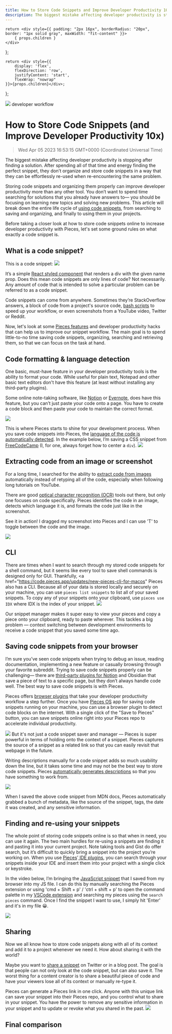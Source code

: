 ```yaml
---
title: How to Store Code Snippets and Improve Developer Productivity 10x
description: The biggest mistake affecting developer productivity is stopping after finding a solution. After spending all of that time and energy finding the perfect snippet, they don’t organize and store code snippets in a way that they can be effortlessly re-used when re-encountering the same problem.
---
```


<link rel="canonical" href="https://code.pieces.app/blog/how-to-store-code-snippets-and-10x-your-developer-productivity" />

    return <div style={{ padding: "2px 16px", borderRadius: "20px", border: "1px solid gray", maxWidth: "fit-content" }}>
        { props.children }
    </div>
};

    return <div style={{
        display: 'flex',
        flexDirection: 'row',
        justifyContent: 'start',
        flexWrap: "nowrap"
    }}>{props.children}</div>;

};

![](https://uploads-ssl.webflow.com/6143afec68f555387049efb3/6318aa182ca16f1070affa1e_Shiva_198d5bb21922f31d54a89611109895de_2000.jpeg)
<Tag>developer workflow</Tag>

# How to Store Code Snippets (and Improve Developer Productivity 10x)
> Wed Apr 05 2023 16:53:15 GMT+0000 (Coordinated Universal Time)

The biggest mistake affecting developer productivity is stopping after finding a solution. After spending all of that time and energy finding the perfect snippet, they don’t organize and store code snippets in a way that they can be effortlessly re-used when re-encountering the same problem.

Storing code snippets and organizing them properly can improve developer productivity more than any other tool. You don’t want to spend time searching for solutions that you already have answers to— you should be focusing on learning new topics and solving new problems. This article will break down the entire life cycle of <a href="https://code.pieces.app/collections"> using code snippets</a>, from searching to saving and organizing, and finally to using them in your projects.

Before taking a closer look at how to store code snippets online to increase developer productivity with Pieces, let's set some ground rules on what exactly a code snippet is.

## What is a code snippet?
This is a code snippet:
![](https://uploads-ssl.webflow.com/6143afec68f555387049efb3/6318aa192ca16f6524affa5f_CleanShot2022-08-18at20_27_392x_b373bb8f7f320d17cf832b6289224ac4_800.png)

It’s a simple <a href="https://code.pieces.app/blog/react-themes-with-styled-components"> React styled component</a> that renders a div with the given name prop. Does this mean code snippets are only lines of code? Not necessarily. Any amount of code that is intended to solve a particular problem can be referred to as a code snippet.

Code snippets can come from anywhere. Sometimes they’re StackOverflow answers, a block of code from a project's source code, <a href="https://code.pieces.app/blog/save-bash-terminal-commands"> bash scripts</a> to speed up your workflow, or even screenshots from a YouTube video, Twitter or Reddit.

Now, let's look at some <a href="https://code.pieces.app/features"> Pieces features</a> and developer productivity hacks that can help us to improve our snippet workflow. The main goal is to spend little-to-no time saving code snippets, organizing, searching and retrieving them, so that we can focus on the task at hand.

## Code formatting &amp; language detection
One basic, must-have feature in your developer productivity tools is the ability to format your code. While useful for plain text, Notepad and other basic text editors don't have this feature (at least without installing any third-party plugins).

Some online note-taking software, like <a href="http://notion.so"> Notion</a> or <a href="http://evernote.com"> Evernote</a>, does have this feature, but you can’t just paste your code onto a page. You have to create a code block and then paste your code to maintain the correct format.

![](https://uploads-ssl.webflow.com/6143afec68f555387049efb3/6318aa182ca16f1951affa5e_ScreenShot2022-08-29at7_59_03AM_f2e78fac0c7acbd343e9c6940afa0a8d_800.jpeg)

This is where Pieces starts to shine for your development process. When you save code snippets into Pieces, the <a href="https://code.pieces.app/updates/1-5-2-better-code-language-detection-a-new-information-view-and-more"> language of the code is automatically detected</a>. In the example below, I’m saving a CSS snippet from <a href="https://www.freecodecamp.org/news/how-to-center-anything-with-css-align-a-div-text-and-more/" target="_blank" rel="noopener noreferrer"> FreeCodeCamp</a> (I, for one, always forget how to center a `div`).
![](https://uploads-ssl.webflow.com/embed/o_cTpSh6lqQ?feature=oembed)

## Extracting code from an image or screenshot
For a long time, I searched for the ability to <a href="https://www.codefromscreenshot.com/"> extract code from images</a> automatically instead of retyping all of the code, especially when following long tutorials on YouTube.

There are good <a href="https://code.pieces.app/blog/how-we-made-our-optical-character-recognition-shine-for-code"> optical character recognition (OCR)</a> tools out there, but only one focuses on code specifically. Pieces identifies the code in an image, detects which language it is, and formats the code just like in the screenshot.

See it in action! I dragged my screenshot into Pieces and I can use 'T' to toggle between the code and the image.

![](https://uploads-ssl.webflow.com/embed/RozVLpKjoTw?feature=oembed)

## CLI
There are times when I want to search through my stored code snippets for a shell command, but it seems like every tool to save shell commands is designed only for GUI. Thankfully, <a href="https://code.pieces.app/updates/new-pieces-cli-for-macos" Pieces also has a CLI</a>. Because all of your data is stored locally and securely on your machine, you can use `pieces list snippets` to list all of your saved snippets. To copy any of your snippets onto your clipboard, use `pieces use IDX` where IDX is the index of your snippet. 
![](https://uploads-ssl.webflow.com/embed/NMKnHjDpRsw?feature=oembed)

Our snippet manager makes it super easy to view your pieces and copy a piece onto your clipboard, ready to paste wherever. This tackles a big problem — context switching between development environments to receive a code snippet that you saved some time ago.

## Saving code snippets from your browser
I’m sure you’ve seen code snippets when trying to debug an issue, reading documentation, implementing a new feature or casually browsing through your favorite subreddit. Trying to save code snippets properly can be challenging—&nbsp;there are <a href="https://www.notion.so/help/web-clipper"> third-party plugins for Notion</a> and Obsidian that save a piece of text to a specific page, but they don’t always handle code well. The best way to save code snippets is with Pieces.

Pieces offers <a href="https://code.pieces.app/plugins#Browsers"> browser plugins</a> that take your developer productivity workflow a step further. Once you have <a href="https://code.pieces.app/install"> Pieces OS</a> app for saving code snippets running on your machine, you can use a browser plugin to detect code blocks on the internet. With a single click of the "Save to Pieces" button, you can save snippets online right into your Pieces repo to accelerate individual productivity.

![](https://uploads-ssl.webflow.com/embed/HCuKMuxn54I?feature=oembed)
But it's not just a code snippet saver and manager — Pieces is super powerful in terms of holding onto the context of a snippet. Pieces captures the source of a snippet as a related link so that you can easily revisit that webpage in the future. 

Writing descriptions manually for a code snippet adds so much usability down the line, but it takes some time and may not be the best way to store code snippets. Pieces <a href="https://code.pieces.app/updates/pieces-1-8-0-automatic-snippet-descriptions-json-yaml-toml-support-gen2-sharing" target="_blank"> automatically generates descriptions</a> so that you have something to work from.

![](https://uploads-ssl.webflow.com/embed/pdBtBUDMks8?feature=oembed)

When I saved the above code snippet from MDN docs, Pieces automatically grabbed a bunch of metadata, like the source of the snippet, tags, the date it was created, and any sensitive information.

## Finding and re-using your snippets
The whole point of storing code snippets online is so that when in need, you can use it again. The two main hurdles for re-using a snippets are finding it and pasting it into your current project. Note taking tools and Gist do offer search, but it’s difficult to quickly bring a snippet into the project you’re working on. When you use <a href="https://code.pieces.app/plugins#Code-Editor" target="_blank" rel="noopener noreferrer"> Pieces</a>’<a href="https://code.pieces.app/plugins#Code-Editor" target="_blank" rel="noopener noreferrer"> IDE plugins</a>, you can search through your snippets inside your IDE and insert them into your project with a single click or keystroke.

In the video below, I’m bringing the <a href="https://code.pieces.app/collections/javascript"> JavaScript snippet</a> that I saved from my browser into my JS file. I can do this by manually searching the Pieces extension or using 'cmd + Shift + p' / 'ctrl + shift + p' to open the command palette in my <a href="https://code.pieces.app/plugins/vscode"> VSCode extension</a> and searching my pieces using the `search pieces` command. Once I find the snippet I want to use, I simply hit 'Enter' and it's in my file 😀.

![](https://uploads-ssl.webflow.com/embed/PZEdcFG7j50?feature=oembed)

## Sharing
Now we all know how to store code snippets along with all of its context and add it to a project whenever we need it. How about sharing it with the world? 

Maybe you want to <a href="https://code.pieces.app/snippet-sharing"> share a snippet</a> on Twitter or in a blog post. The goal is that people can not only look at the code snippet, but can also save it. The worst thing for a content creator is to share a beautiful piece of code and have your viewers lose all of its context or manually re-type it.

Pieces can generate a Pieces link in one click. Anyone with this unique link can save your snippet into their Pieces repo, and you control what to share in your snippet. You have the power to remove any sensitive information in your snippet and to update or revoke what you shared in the past.
![](https://uploads-ssl.webflow.com/embed/_sHmrgeHRc0?feature=oembed)

## Final comparison
